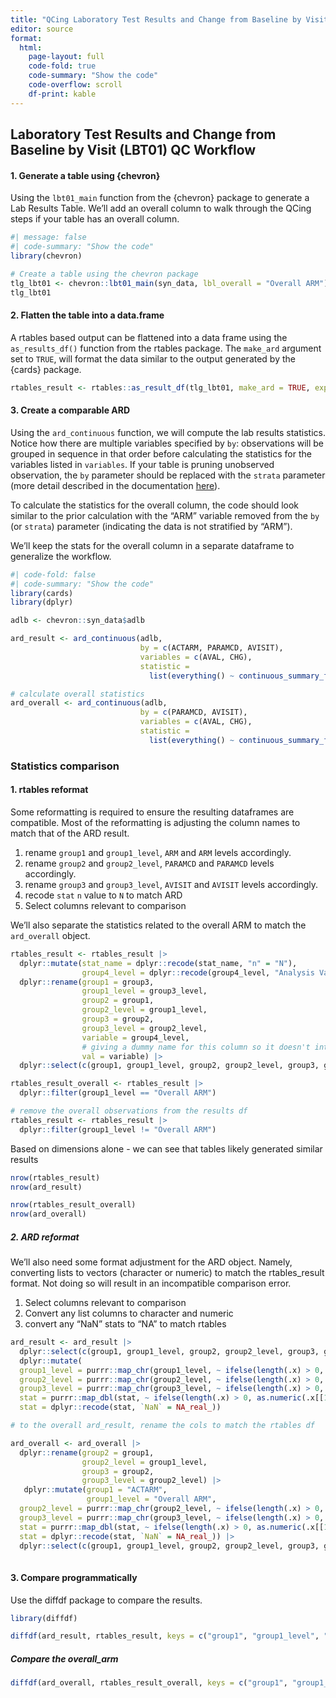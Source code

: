 ```yaml
---
title: "QCing Laboratory Test Results and Change from Baseline by Visit (LBT01)"
editor: source
format: 
  html:
    page-layout: full
    code-fold: true
    code-summary: "Show the code"
    code-overflow: scroll 
    df-print: kable
---
```


## Laboratory Test Results and Change from Baseline by Visit (LBT01) QC Workflow

#### 1. Generate a table using {chevron}

Using the `lbt01_main` function from the {chevron} package to generate a Lab Results Table. We'll add an overall column to walk through the QCing steps if your table has an overall column.

```r
#| message: false
#| code-summary: "Show the code"
library(chevron)

# Create a table using the chevron package 
tlg_lbt01 <- chevron::lbt01_main(syn_data, lbl_overall = "Overall ARM")
tlg_lbt01

```

#### 2. Flatten the table into a data.frame

A rtables based output can be flattened into a data frame using the `as_results_df()` function from the rtables package. The `make_ard` argument set to `TRUE`, will format the data similar to the output generated by the {cards} package.

```r
rtables_result <- rtables::as_result_df(tlg_lbt01, make_ard = TRUE, expand_colnames = TRUE)
```

#### 3. Create a comparable ARD

Using the `ard_continuous` function, we will compute the lab results statistics. Notice how there are multiple variables specified by `by`: observations will be grouped in sequence in that order before calculating the statistics for the variables listed in `variables`. If your table is pruning unobserved observation, the `by` parameter should be replaced with the `strata` parameter (more detail described in the documentation [here](https://insightsengineering.github.io/cards/latest-tag/reference/ard_continuous.html#arg-by-strata)).

To calculate the statistics for the overall column, the code should look similar to the prior calculation with the "ARM" variable removed from the `by` (or `strata`) parameter (indicating the data is not stratified by "ARM").

We'll keep the stats for the overall column in a separate dataframe to generalize the workflow.

```r
#| code-fold: false
#| code-summary: "Show the code"
library(cards)
library(dplyr)

adlb <- chevron::syn_data$adlb

ard_result <- ard_continuous(adlb, 
                             by = c(ACTARM, PARAMCD, AVISIT), 
                             variables = c(AVAL, CHG), 
                             statistic = 
                               list(everything() ~ continuous_summary_fns(c("N", "mean", "sd", "median", "min", "max"))))

# calculate overall statistics
ard_overall <- ard_continuous(adlb, 
                             by = c(PARAMCD, AVISIT), 
                             variables = c(AVAL, CHG), 
                             statistic = 
                               list(everything() ~ continuous_summary_fns(c("N", "mean", "sd", "median", "min", "max"))))

```

### Statistics comparison

#### 1. rtables reformat

Some reformatting is required to ensure the resulting dataframes are compatible. Most of the reformatting is adjusting the column names to match that of the ARD result.

1.  rename `group1` and `group1_level`, `ARM` and `ARM` levels accordingly.
2.  rename `group2` and `group2_level`, `PARAMCD` and `PARAMCD` levels accordingly.
3.  rename `group3` and `group3_level`, `AVISIT` and `AVISIT` levels accordingly.
4.  recode `stat` `n` value to `N` to match ARD
5.  Select columns relevant to comparison

We'll also separate the statistics related to the overall ARM to match the `ard_overall` object.

```r

rtables_result <- rtables_result |>
  dplyr::mutate(stat_name = dplyr::recode(stat_name, "n" = "N"),
                group4_level = dplyr::recode(group4_level, "Analysis Value" = "AVAL", "Absolute Change from Baseline" = "CHG")) |>
  dplyr::rename(group1 = group3,
                group1_level = group3_level,
                group2 = group1,
                group2_level = group1_level,
                group3 = group2,
                group3_level = group2_level,
                variable = group4_level,
                # giving a dummy name for this column so it doesn't interfere with the column renaming
                val = variable) |>
  dplyr::select(c(group1, group1_level, group2, group2_level, group3, group3_level, variable, stat_name, stat))

rtables_result_overall <- rtables_result |>
  dplyr::filter(group1_level == "Overall ARM")

# remove the overall observations from the results df
rtables_result <- rtables_result |>
  dplyr::filter(group1_level != "Overall ARM")


```
Based on dimensions alone - we can see that tables likely generated similar results

```r
nrow(rtables_result)
nrow(ard_result)

nrow(rtables_result_overall)
nrow(ard_overall)
```

##### 2. ARD reformat

We'll also need some format adjustment for the ARD object. Namely, converting lists to vectors (character or numeric) to match the rtables_result format. Not doing so will result in an incompatible comparison error.

1.  Select columns relevant to comparison
2.  Convert any list columns to character and numeric
3.  convert any "NaN" stats to "NA" to match rtables

```r

ard_result <- ard_result |>
  dplyr::select(c(group1, group1_level, group2, group2_level, group3, group3_level, variable, stat_name, stat)) |>
  dplyr::mutate(
  group1_level = purrr::map_chr(group1_level, ~ ifelse(length(.x) > 0, as.character(.x[[1]]), NA_character_)),
  group2_level = purrr::map_chr(group2_level, ~ ifelse(length(.x) > 0, as.character(.x[[1]]), NA_character_)),
  group3_level = purrr::map_chr(group3_level, ~ ifelse(length(.x) > 0, as.character(.x[[1]]), NA_character_)),
  stat = purrr::map_dbl(stat, ~ ifelse(length(.x) > 0, as.numeric(.x[[1]]), NA_character_)),
  stat = dplyr::recode(stat, `NaN` = NA_real_))

# to the overall ard_result, rename the cols to match the rtables df

ard_overall <- ard_overall |>
  dplyr::rename(group2 = group1,
                group2_level = group1_level,
                group3 = group2,
                group3_level = group2_level) |>
   dplyr::mutate(group1 = "ACTARM",
                 group1_level = "Overall ARM",
  group2_level = purrr::map_chr(group2_level, ~ ifelse(length(.x) > 0, as.character(.x[[1]]), NA_character_)),
  group3_level = purrr::map_chr(group3_level, ~ ifelse(length(.x) > 0, as.character(.x[[1]]), NA_character_)),
  stat = purrr::map_dbl(stat, ~ ifelse(length(.x) > 0, as.numeric(.x[[1]]), NA_character_)),
  stat = dplyr::recode(stat, `NaN` = NA_real_)) |>
  dplyr::select(c(group1, group1_level, group2, group2_level, group3, group3_level, variable, stat_name, stat))
  

```

#### 3. Compare programmatically

Use the diffdf package to compare the results.

```r

library(diffdf)

diffdf(ard_result, rtables_result, keys = c("group1", "group1_level", "group2", "group2_level", "group3", "group3_level", "variable", "stat_name", "stat"), suppress_warnings = TRUE)

```


##### Compare the overall_arm

```r

diffdf(ard_overall, rtables_result_overall, keys = c("group1", "group1_level", "group2", "group2_level", "group3", "group3_level", "variable", "stat_name", "stat"), suppress_warnings = TRUE)

```

